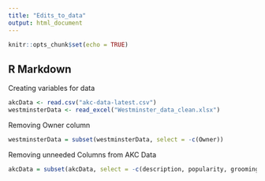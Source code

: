 ```yaml
---
title: "Edits_to_data"
output: html_document
---
```


```r
knitr::opts_chunk$set(echo = TRUE)
```

## R Markdown

Creating variables for data
```r
akcData <- read.csv("akc-data-latest.csv")
westminsterData <- read_excel("Westminster_data_clean.xlsx")
```

Removing Owner column
```r
westminsterData = subset(westminsterData, select = -c(Owner))
```

Removing unneeded Columns from AKC Data
```r
akcData = subset(akcData, select = -c(description, popularity, grooming_frequency_value, grooming_frequency_category, shedding_value, shedding_category, energy_level_value, trainability_value, trainability_category, demeanor_value))

```